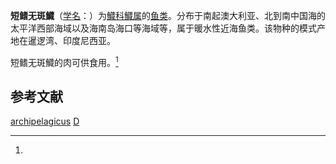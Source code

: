 {{Speciesbox
| taxon = Hemiramphus archipelagicus
| binomial_authority = (Colletle et Parin, 1866)<ref name='id6710'>{{cite web| url =http://www.bioinfo.cn/db05/BjdwSpecies.php?action=view&id=6710| title =短鳍无斑鱵| work =《中国动物物种编目数据库》| publisher =中国科学院微生物研究所| author =中国科学院动物研究所| accessdate =2009-04-11| deadurl =yes| archiveurl =https://web.archive.org/web/20160305090125/http://www.bioinfo.cn/db05/BjdwSpecies.php?action=view&id=6710| archivedate =2016-03-05}}</ref>
}}

'''短鳍无斑鱵'''（[[学名|学名]]：{{lang|la|''Hemiramphus archipelagicus''}}）为[[鱵科|鱵科]][[鱵属|鱵属]]的[[鱼类|鱼类]]。分布于南起澳大利亚、北到南中国海的太平洋西部海域以及海南岛海口等海域等，属于暖水性近海鱼类。该物种的模式产地在暹逻湾、印度尼西亚。

短鳍无斑鱵的肉可供食用。<ref name='id6710'/>

== 参考文献 ==
{{reflist}}

{{鱼类小作品}}
{{taxonbar}}

[[Category:鱵属|archipelagicus]]
[[Category:_1866年描述的鱼类|D]]
